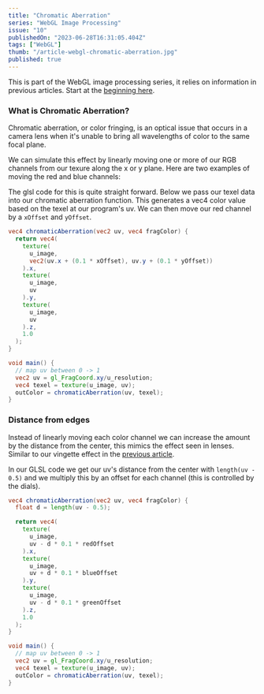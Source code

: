 ```yaml
---
title: "Chromatic Aberration"
series: "WebGL Image Processing"
issue: "10"
publishedOn: "2023-06-28T16:31:05.404Z"
tags: ["WebGL"]
thumb: "/article-webgl-chromatic-aberration.jpg"
published: true
---
```


This is part of the WebGL image processing series, it relies on information in previous articles. Start at the [beginning here](/p/2023-06-webgl-01-setup).

### What is Chromatic Aberration?

Chromatic aberration, or color fringing, is an optical issue that occurs in a camera lens when it's unable to bring all wavelengths of color to the same focal plane.

We can simulate this effect by linearly moving one or more of our RGB channels from our texure along the x or y plane. Here are two examples of moving the red and blue channels:

<Dither step="chromatic-aberration-red" />

<Dither step="chromatic-aberration-blue" />

The glsl code for this is quite straight forward. Below we pass our texel data into our chromatic aberration function. This generates a vec4 color value based on the texel at our program's uv. We can then move our red channel by a `xOffset` and `yOffset`. 

```glsl
vec4 chromaticAberration(vec2 uv, vec4 fragColor) {
  return vec4(
    texture(
      u_image, 
      vec2(uv.x + (0.1 * xOffset), uv.y + (0.1 * yOffset))
    ).x,
    texture(
      u_image, 
      uv
    ).y,
    texture(
      u_image, 
      uv
    ).z,
    1.0
  );
}

void main() {
  // map uv between 0 -> 1
  vec2 uv = gl_FragCoord.xy/u_resolution;
  vec4 texel = texture(u_image, uv);
  outColor = chromaticAberration(uv, texel);
}
```

### Distance from edges

Instead of linearly moving each color channel we can increase the amount by the distance from the center, this mimics the effect seen in lenses. Similar to our vingette effect in the [previous article](/p/2023-07-webgl-09-vingette).

<Dither step="chromatic-aberration" />

In our GLSL code we get our uv's distance from the center with `length(uv - 0.5)` and we multiply this by an offset for each channel (this is controlled by the dials).

```glsl 
vec4 chromaticAberration(vec2 uv, vec4 fragColor) {
  float d = length(uv - 0.5);

  return vec4(
    texture(
      u_image, 
      uv - d * 0.1 * redOffset
    ).x,
    texture(
      u_image, 
      uv + d * 0.1 * blueOffset
    ).y,
    texture(
      u_image, 
      uv - d * 0.1 * greenOffset
    ).z,
    1.0
  );
}

void main() {
  // map uv between 0 -> 1
  vec2 uv = gl_FragCoord.xy/u_resolution;
  vec4 texel = texture(u_image, uv);
  outColor = chromaticAberration(uv, texel);
}
```
